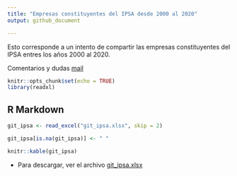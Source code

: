 ```yaml
---
title: "Empresas constituyentes del IPSA desde 2000 al 2020"
output: github_document

---
```



Esto corresponde a un intento de compartir las empresas constituyentes del IPSA entres los años 2000 al 2020.

Comentarios y dudas [mail](mailto:sebaegana@gmail.com)

```r
knitr::opts_chunk$set(echo = TRUE)
library(readxl)

```

## R Markdown

```r
git_ipsa <- read_excel("git_ipsa.xlsx", skip = 2)

git_ipsa[is.na(git_ipsa)] <- " "

knitr::kable(git_ipsa)

```


+ Para descargar, ver el archivo  [git_ipsa.xlsx](https://github.com/sebaegana/ipsa_by_year/blob/master/git_ipsa.xlsx)